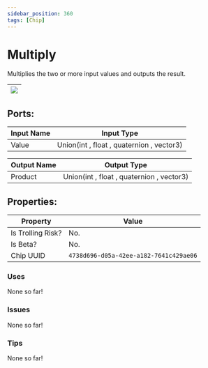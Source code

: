 ```yaml
---
sidebar_position: 360
tags: [Chip]
---
```


# Multiply


Multiplies the two or more input values and outputs the result.

| ![](https://images-ext-2.discordapp.net/external/MPmIaQzlEPmgGWlgi-WxBBXt0Bjv_zWPkg1y1f_sy3s/https/www.recroomcircuits.com/image/circuit/absolute-value?width=206&height=108) |
|-----|

## Ports:

| Input Name | Input Type |
|-----------|-----------|
| Value | Union(int , float , quaternion , vector3) |

| Output Name | Output Type |
|-----------|-----------|
| Product | Union(int , float , quaternion , vector3) |

## Properties:

| Property  | Value |
|-------------------|-----------|
| Is Trolling Risk? | No. |
| Is Beta? | No. |
| Chip UUID | `4738d696-d05a-42ee-a182-7641c429ae06` |

### Uses
None so far!

### Issues
None so far!

### Tips
None so far!
